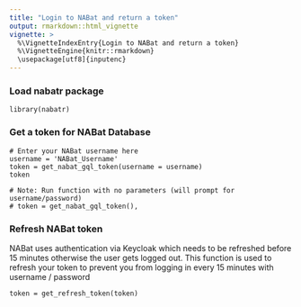 ```yaml
---
title: "Login to NABat and return a token"
output: rmarkdown::html_vignette
vignette: >
  %\VignetteIndexEntry{Login to NABat and return a token}
  %\VignetteEngine{knitr::rmarkdown}
  \usepackage[utf8]{inputenc}
---
```


### Load nabatr package
```
library(nabatr)
```

### Get a token for NABat Database
```
# Enter your NABat username here
username = 'NABat_Username'
token = get_nabat_gql_token(username = username)
token

# Note: Run function with no parameters (will prompt for username/password)
# token = get_nabat_gql_token(),
```

### Refresh NABat token
NABat uses authentication via Keycloak which needs to be refreshed before 15 minutes otherwise
the user gets logged out.  This function is used to refresh your token to prevent you from
logging in every 15 minutes with username / password
```
token = get_refresh_token(token)
```

